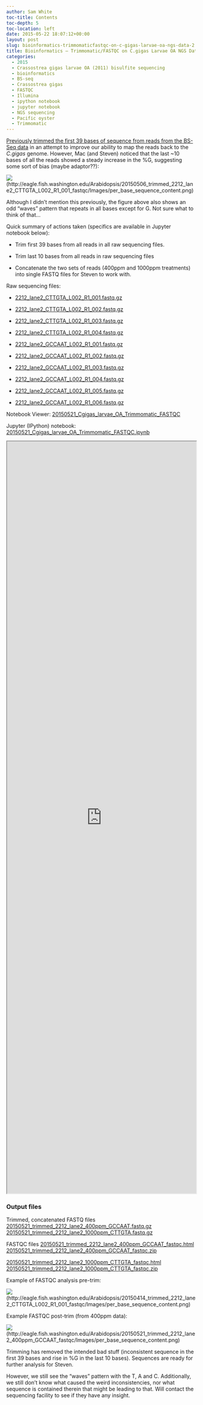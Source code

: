 ```yaml
---
author: Sam White
toc-title: Contents
toc-depth: 5
toc-location: left
date: 2015-05-22 18:07:12+00:00
layout: post
slug: bioinformatics-trimmomaticfastqc-on-c-gigas-larvae-oa-ngs-data-2
title: Bioinformatics – Trimmomatic/FASTQC on C.gigas Larvae OA NGS Data
categories:
  - 2015
  - Crassostrea gigas larvae OA (2011) bisulfite sequencing
  - bioinformatics
  - BS-seq
  - Crassostrea gigas
  - FASTQC
  - Illumina
  - ipython notebook
  - jupyter notebook
  - NGS sequencing
  - Pacific oyster
  - Trimmomatic
---
```


[Previously trimmed the first 39 bases of sequence from reads from the BS-Seq data](../2015-05-07-bioinformatics-trimmomaticfastqc-on-c-gigas-larvae-oa-ngs-data/index.qmd) in an attempt to improve our ability to map the reads back to the _C.gigas_ genome. However, Mac (and Steven) noticed that the last ~10 bases of all the reads showed a steady increase in the %G, suggesting some sort of bias (maybe adaptor??):

![](https://eagle.fish.washington.edu/Arabidopsis/20150506_trimmed_2212_lane2_CTTGTA_L002_R1_001_fastqc/Images/per_base_sequence_content.png)(http://eagle.fish.washington.edu/Arabidopsis/20150506_trimmed_2212_lane2_CTTGTA_L002_R1_001_fastqc/Images/per_base_sequence_content.png)

Although I didn't mention this previously, the figure above also shows an odd "waves" pattern that repeats in all bases except for G. Not sure what to think of that...

Quick summary of actions taken (specifics are available in Jupyter notebook below):




    
  * Trim first 39 bases from all reads in all raw sequencing files.

    
  * Trim last 10 bases from all reads in raw sequencing files

    
  * Concatenate the two sets of reads (400ppm and 1000ppm treatments) into single FASTQ files for Steven to work with.



Raw sequencing files:


    
  * [2212_lane2_CTTGTA_L002_R1_001.fastq.gz](https://owl.fish.washington.edu/nightingales/C_gigas/2212_lane2_CTTGTA_L002_R1_001.fastq.gz)

    
  * [2212_lane2_CTTGTA_L002_R1_002.fastq.gz](https://owl.fish.washington.edu/nightingales/C_gigas/2212_lane2_CTTGTA_L002_R1_002.fastq.gz)

    
  * [2212_lane2_CTTGTA_L002_R1_003.fastq.gz](https://owl.fish.washington.edu/nightingales/C_gigas/2212_lane2_CTTGTA_L002_R1_003.fastq.gz)

    
  * [2212_lane2_CTTGTA_L002_R1_004.fastq.gz](https://owl.fish.washington.edu/nightingales/C_gigas/2212_lane2_CTTGTA_L002_R1_004.fastq.gz)

    
  * [2212_lane2_GCCAAT_L002_R1_001.fastq.gz](https://owl.fish.washington.edu/nightingales/C_gigas/2212_lane2_GCCAAT_L002_R1_001.fastq.gz)

    
  * [2212_lane2_GCCAAT_L002_R1_002.fastq.gz](https://owl.fish.washington.edu/nightingales/C_gigas/2212_lane2_GCCAAT_L002_R1_002.fastq.gz)

    
  * [2212_lane2_GCCAAT_L002_R1_003.fastq.gz](https://owl.fish.washington.edu/nightingales/C_gigas/2212_lane2_GCCAAT_L002_R1_003.fastq.gz)

    
  * [2212_lane2_GCCAAT_L002_R1_004.fastq.gz](https://owl.fish.washington.edu/nightingales/C_gigas/2212_lane2_GCCAAT_L002_R1_004.fastq.gz)

    
  * [2212_lane2_GCCAAT_L002_R1_005.fastq.gz](https://owl.fish.washington.edu/nightingales/C_gigas/2212_lane2_GCCAAT_L002_R1_005.fastq.gz)

    
  * [2212_lane2_GCCAAT_L002_R1_006.fastq.gz](https://owl.fish.washington.edu/nightingales/C_gigas/2212_lane2_GCCAAT_L002_R1_006.fastq.gz)



Notebook Viewer: [20150521_Cgigas_larvae_OA_Trimmomatic_FASTQC](https://nbviewer.ipython.org/url/eagle.fish.washington.edu/Arabidopsis/iPythonNotebooks/20150521_Cgigas_larvae_OA_Trimmomatic_FASTQC.ipynb)

Jupyter (IPython) notebook: [20150521_Cgigas_larvae_OA_Trimmomatic_FASTQC.ipynb](https://eagle.fish.washington.edu/Arabidopsis/iPythonNotebooks/20150521_Cgigas_larvae_OA_Trimmomatic_FASTQC.ipynb)



<iframe src="https://nbviewer.ipython.org/url/eagle.fish.washington.edu/Arabidopsis/iPythonNotebooks/20150521_Cgigas_larvae_OA_Trimmomatic_FASTQC.ipynb" width="100%" height="2000" scrolling="yes"></iframe>





### Output files



Trimmed, concatenated FASTQ files
[20150521_trimmed_2212_lane2_400ppm_GCCAAT.fastq.gz](https://eagle.fish.washington.edu/Arabidopsis/20150521_trimmed_2212_lane2_400ppm_GCCAAT.fastq.gz)
[20150521_trimmed_2212_lane2_1000ppm_CTTGTA.fastq.gz](https://eagle.fish.washington.edu/Arabidopsis/20150521_trimmed_2212_lane2_1000ppm_CTTGTA.fastq.gz)



FASTQC files
[20150521_trimmed_2212_lane2_400ppm_GCCAAT_fastqc.html](https://eagle.fish.washington.edu/Arabidopsis/20150521_trimmed_2212_lane2_400ppm_GCCAAT_fastqc.html)
[20150521_trimmed_2212_lane2_400ppm_GCCAAT_fastqc.zip](https://eagle.fish.washington.edu/Arabidopsis/20150521_trimmed_2212_lane2_400ppm_GCCAAT_fastqc.zip)

[20150521_trimmed_2212_lane2_1000ppm_CTTGTA_fastqc.html](https://eagle.fish.washington.edu/Arabidopsis/20150521_trimmed_2212_lane2_1000ppm_CTTGTA_fastqc.html)
[20150521_trimmed_2212_lane2_1000ppm_CTTGTA_fastqc.zip](https://eagle.fish.washington.edu/Arabidopsis/20150521_trimmed_2212_lane2_1000ppm_CTTGTA_fastqc.zip)



Example of FASTQC analysis pre-trim:

![](https://eagle.fish.washington.edu/Arabidopsis/20150414_trimmed_2212_lane2_CTTGTA_L002_R1_001_fastqc/Images/per_base_sequence_content.png)(http://eagle.fish.washington.edu/Arabidopsis/20150414_trimmed_2212_lane2_CTTGTA_L002_R1_001_fastqc/Images/per_base_sequence_content.png)





Example FASTQC post-trim (from 400ppm data):

![](https://eagle.fish.washington.edu/Arabidopsis/20150521_trimmed_2212_lane2_400ppm_GCCAAT_fastqc/Images/per_base_sequence_content.png)(http://eagle.fish.washington.edu/Arabidopsis/20150521_trimmed_2212_lane2_400ppm_GCCAAT_fastqc/Images/per_base_sequence_content.png)



Trimming has removed the intended bad stuff (inconsistent sequence in the first 39 bases and rise in %G in the last 10 bases). Sequences are ready for further analysis for Steven.

However, we still see the "waves" pattern with the T, A and C. Additionally, we still don't know what caused the weird inconsistencies, nor what sequence is contained therein that might be leading to that. Will contact the sequencing facility to see if they have any insight.

